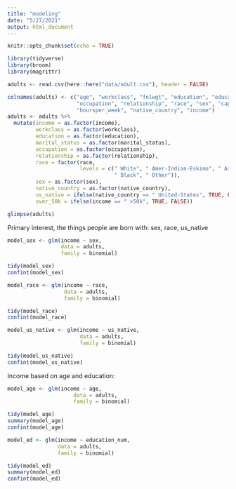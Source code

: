 ```yaml
---
title: "modeling"
date: "5/27/2021"
output: html_document
---
```


```r
knitr::opts_chunk$set(echo = TRUE)
```

```r
library(tidyverse)
library(broom)
library(magrittr)
```

```r
adults <- read.csv(here::here("data/adult.csv"), header = FALSE)

colnames(adults) <- c("age", "workclass", "fnlwgt", "education", "education_num", "marital_status",
                      "occupation", "relationship", "race", "sex", "capital_gain", "capital_loss",
                      "hoursper_week", "native_country", "income")
adults <- adults %>% 
  mutate(income = as.factor(income),
         workclass = as.factor(workclass),
         education = as.factor(education),
         marital_status = as.factor(marital_status),
         occupation = as.factor(occupation),
         relationship = as.factor(relationship),
         race = factor(race,
                       levels = c(" White", " Amer-Indian-Eskimo", " Asian-Pac-Islander",
                                  " Black", " Other")),
         sex = as.factor(sex),
         native_country = as.factor(native_country),
         us_native = ifelse(native_country == " United-States", TRUE, FALSE),
         over_50k = ifelse(income == " >50k", TRUE, FALSE))

glimpse(adults)
```

Primary interest, the things people are born with: sex, race, us_native
```r
model_sex <- glm(income ~ sex,
                 data = adults,
                 family = binomial)

tidy(model_sex)
confint(model_sex)
```

```r
model_race <- glm(income ~ race,
                  data = adults,
                  family = binomial)

tidy(model_race)
confint(model_race)
```


```r
model_us_native <- glm(income ~ us_native,
                       data = adults,
                       family = binomial)

tidy(model_us_native)
confint(model_us_native)
```

Income based on age and education: 
```r
model_age <- glm(income ~ age,
                     data = adults,
                     family = binomial)

tidy(model_age)
summary(model_age)
confint(model_age)
```

```r
model_ed <- glm(income ~ education_num, 
                data = adults,
                family = binomial)

tidy(model_ed)
summary(model_ed)
confint(model_ed)
```



